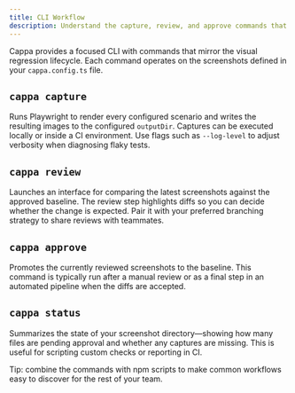 ```yaml
---
title: CLI Workflow
description: Understand the capture, review, and approve commands that power Cappa.
---
```


Cappa provides a focused CLI with commands that mirror the visual regression lifecycle. Each command
operates on the screenshots defined in your `cappa.config.ts` file.

## `cappa capture`

Runs Playwright to render every configured scenario and writes the resulting images to the
configured `outputDir`. Captures can be executed locally or inside a CI environment. Use flags such
as `--log-level` to adjust verbosity when diagnosing flaky tests.

## `cappa review`

Launches an interface for comparing the latest screenshots against the approved baseline. The review
step highlights diffs so you can decide whether the change is expected. Pair it with your preferred
branching strategy to share reviews with teammates.

## `cappa approve`

Promotes the currently reviewed screenshots to the baseline. This command is typically run after a
manual review or as a final step in an automated pipeline when the diffs are accepted.

## `cappa status`

Summarizes the state of your screenshot directory—showing how many files are pending approval and
whether any captures are missing. This is useful for scripting custom checks or reporting in CI.

Tip: combine the commands with npm scripts to make common workflows easy to discover for the rest of
your team.
